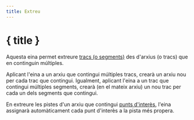 ```yaml
---
title: Extreu
---
```


<script>
</script>

# <Ungroup size="24" class="inline-block" style="margin-bottom: 5px" /> { title }

Aquesta eina permet extreure [tracs (o segments)](../gpx) des d'arxius (o tracs) que en continguin múltiples.

<div class="flex flex-row justify-center">
    <Extract class="text-foreground p-3 border rounded-md shadow-lg" />
</div>

Aplicant l'eina a un arxiu que contingui múltiples tracs, crearà un arxiu nou per cada trac que contingui.
Igualment, aplicant l'eina a un trac que contingui múltiples segments, crearà (en el mateix arxiu) un nou trac per cada un dels segments que contingui.

<DocsNote>

En extreure les pistes d'un arxiu que contingui <a href="../gpx">punts d'interès</a>, l'eina assignarà automàticament cada punt d'interès a la pista més propera.

</DocsNote>
